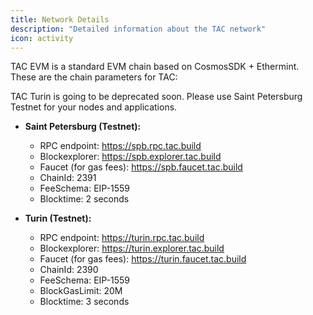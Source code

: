 ```yaml
---
title: Network Details
description: "Detailed information about the TAC network"
icon: activity
---
```


TAC EVM is a standard EVM chain based on CosmosSDK + Ethermint. These are the chain parameters for TAC:

<Warning>
  TAC Turin is going to be deprecated soon. Please use Saint Petersburg Testnet
  for your nodes and applications.
</Warning>

- **Saint Petersburg (Testnet):**

  - RPC endpoint: https://spb.rpc.tac.build
  - Blockexplorer: https://spb.explorer.tac.build
  - Faucet (for gas fees): https://spb.faucet.tac.build
  - ChainId: 2391
  - FeeSchema: EIP-1559
  - Blocktime: 2 seconds

- **Turin (Testnet):**

  - RPC endpoint: https://turin.rpc.tac.build
  - Blockexplorer: https://turin.explorer.tac.build
  - Faucet (for gas fees): https://turin.faucet.tac.build
  - ChainId: 2390
  - FeeSchema: EIP-1559
  - BlockGasLimit: 20M
  - Blocktime: 3 seconds

